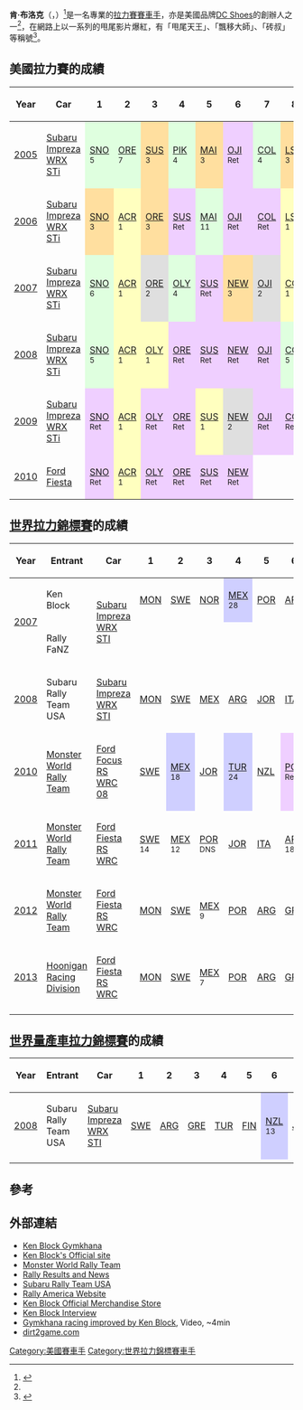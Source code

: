 {{Infobox racing driver
| name           = 肯·布洛克
| image          = Ken Block (rally driver).jpg
| imagesize         = 250px
| caption        = 肯·布洛克（攝於2008年）
| nationality    = {{flagicon|US}} [[美國|美國]]
| birth_date     = {{Birth date and age|1967|11|21|df=yes}}
| birth_place    = {{USA}}[[加利福尼亞州|加利福尼亞州]][[長灘_(加利福尼亞州)|長灘]]
| current series = [[Rally_America|Rally America]]
| first year     = 2004
| current team   = [[Hoonigan_Racing_Division|Hoonigan Racing Division]]
| prev teams     = [[Monster_World_Rally_Team|Monster World Rally Team]]
| co-driver      = Alex Gelsomino {{flagicon|US}}{{flagicon|ITA}}
| career points  = 455
| best finish    = 2nd Overall in Rally America
| year           = 2006 and 2008
| award years    = 2004年<ref name='ken block bio'>{{cite web |url=http://www.kenblockracing.com/ |title=Official Site: Bio |accessdate=2008-11-02 |publisher=http://www.kenblockracing.com/ |archive-date=2012-05-02 |archive-url=https://www.webcitation.org/67MeVqDAJ?url=http://www.monsterworldrallyteam.com/ |dead-url=no }}</ref><br/><br/><br/><br/><hr/>2005年<ref name='ken block bio'/><br/><br/><hr/>2009年
| awards         =·被《Sports Business Journal》評為最具影響力人物（第17位）<br/>·Ad Age's Marketing 50<br/>·One of the Fast 50 in Fast Company Magazine<hr/>·40 Under 40 Awards, Sports Business Journal<br/>·美國拉力賽年度新人獎<hr/>·[[金卡納|金卡納]]2 為年度收視率最高影片（第四位）
}}


'''肯·布洛克'''（{{lang-en|'''Ken Block'''}}，{{bd|1967年|11月21日}}）<ref name='Catching Up With Ken Block'>{{cite web|url=http://motocross.transworld.net/2001/10/22/catching-up-with-dcs-ken-block/|title=Catching Up With DC’s Ken Block|accessdate=2008-11-02|publisher=Jeff Emig|archive-url=https://www.webcitation.org/67MeWUrkL?url=http://motocross.transworld.net/1000016443/features/catching-up-with-dcs-ken-block/|archive-date=2012-05-02|dead-url=yes}}</ref>是一名專業的[[拉力賽|拉力賽]][[賽車手|賽車手]]，亦是美國品牌[[DC_Shoes|DC Shoes]]的創辦人之一<ref name='ken block bio'/>，在網路上以一系列的甩尾影片爆紅，有「甩尾天王」、「飄移大師」、「砖叔」等稱號<ref>{{cite news|url= https://xw.qq.com/cmsid/20191123A0G31800?f=newdc|title= 这个人不是来自这个星球，漂移大神“砖叔” 挑战中国天门山|publisher=騰訊網|date=2019-11-23}}</ref>。

==美國拉力賽的成績==
{| class="wikitable" style="text-align:center; font-size:90%;"
|-
! Year
! Car
! 1
! 2
! 3
! 4
! 5
! 6
! 7
! 8
! 9
! DC
! Pts
|-
| [[2005_Rally_America_season|2005]]
! [[Subaru_Impreza_WRX_STi|Subaru Impreza WRX STi]]
| style="background:#dfffdf;"| [[Sno*Drift|SNO]] <br/><small>5</small>
| style="background:#dfffdf;"| [[Oregon_Trail|ORE]] <br /><small>7</small>
| style="background:#ffdf9f;"| [[Susquehannock_Trail|SUS]] <br /><small>3</small>
| style="background:#dfffdf;"| [[Pikes_Peak|PIK]] <br /><small>4</small>
| style="background:#ffdf9f;"| [[Maine_Forest|MAI]] <br /><small>3</small>
| style="background:#efcfff;"| [[Ojibwe_Forests|OJI]] <br /><small>Ret</small>
| style="background:#dfffdf;"| [[Colorado_Cog|COL]]  <br/ ><small>4</small>
| style="background:#ffdf9f;"| [[LSPR|LSP]] <br /><small>3</small>
|
|  style="text-align:center; background:#dfffdf;"| '''4th'''
|  style="text-align:center; background:#dfffdf;"| '''65'''
|-
| [[2006_Rally_America_season|2006]]
! [[Subaru_Impreza_WRX_STi|Subaru Impreza WRX STi]]
| style="background:#ffdf9f;"| [[Sno*Drift|SNO]] <br/><small>3</small>
| style="background:#ffffbf;"| [[Rally_in_the_100_Acre_Wood|ACR]] <br/><small>1</small>
| style="background:#ffdf9f;"| [[Oregon_Trail|ORE]] <br /><small>3</small>
| style="background:#efcfff;"| [[Susquehannock_Trail|SUS]] <br /><small>Ret</small>
| style="background:#dfffdf;"| [[Maine_Forest|MAI]] <br /><small>11</small>
| style="background:#efcfff;"| [[Ojibwe_Forests|OJI]] <br /><small>Ret</small>
| style="background:#efcfff;"| [[Colorado_Cog|COL]] <br /><small>Ret</small>
| style="background:#ffffbf;"| [[LSPR|LSP]] <br /><small>1</small>
| style="background:#ffdf9f;"| [[Wild_West_Rally|WIL]] <br /><small>3</small>
|  style="text-align:center; background:#dfdfdf;"| '''2nd'''
|  style="text-align:center; background:#dfdfdf;"| '''90'''
|-
| [[2007_Rally_America_season|2007]]
! [[Subaru_Impreza_WRX_STi|Subaru Impreza WRX STi]]
| style="background:#dfffdf;"| [[Sno*Drift|SNO]] <br/><small>6</small>
| style="background:#ffffbf;"| [[Rally_in_the_100_Acre_Wood|ACR]] <br/><small>1</small>
| style="background:#dfdfdf;"| [[Oregon_Trail|ORE]] <br /><small>2</small>
| style="background:#dfffdf;"| [[Olympus_Rally|OLY]] <br /><small>4</small>
| style="background:#efcfff;"| [[Susquehannock_Trail|SUS]] <br /><small>Ret</small>
| style="background:#ffdf9f;"| [[New_England_Forest_Rally|NEW]] <br /><small>3</small>
| style="background:#dfdfdf;"| [[Ojibwe_Forests|OJI]] <br /><small>2</small>
| style="background:#ffffbf;"| [[Rally_Colorado|COL]] <br /><small>1</small>
| style="background:#efcfff;"| [[LSPR|LSP]] <br /><small>Ret</small>
|  style="text-align:center; background:#ffdf9f;"| '''3rd'''
|  style="text-align:center; background:#ffdf9f;"| '''109'''
|-
| [[2008_Rally_America_season|2008]]
! [[Subaru_Impreza_WRX_STi|Subaru Impreza WRX STi]]
| style="background:#dfffdf;"| [[Sno*Drift|SNO]] <br/><small>5</small>
| style="background:#ffffbf;"| [[Rally_in_the_100_Acre_Wood|ACR]] <br/><small>1</small>
| style="background:#ffffbf;"| [[Olympus_Rally|OLY]] <br /><small>1</small>
| style="background:#efcfff;"| [[Oregon_Trail|ORE]] <br /><small>Ret</small>
| style="background:#efcfff;"| [[Susquehannock_Trail|SUS]] <br /><small>Ret</small>
| style="background:#efcfff;"| [[New_England_Forest_Rally|NEW]] <br /><small>Ret</small>
| style="background:#efcfff;"| [[Ojibwe_Forests|OJI]] <br /><small>Ret</small>
| style="background:#dfffdf;"| [[Rally_Colorado|COL]] <br /><small>5</small>
| style="background:#ffffbf;"| [[LSPR|LSP]] <br /><small>1</small>
|  style="text-align:center; background:#dfdfdf;"| '''2nd'''
|  style="text-align:center; background:#dfdfdf;"| '''86'''
|-
| [[2009_Rally_America_season|2009]]
! [[Subaru_Impreza_WRX_STi|Subaru Impreza WRX STi]]
| style="background:#efcfff;"| [[Sno*Drift|SNO]] <br/><small>Ret</small>
| style="background:#ffffbf;"| [[Rally_in_the_100_Acre_Wood|ACR]] <br/><small>1</small>
| style="background:#efcfff;"| [[Olympus_Rally|OLY]] <br /><small>Ret</small>
| style="background:#efcfff;"| [[Oregon_Trail|ORE]] <br /><small>Ret</small>
| style="background:#ffffbf;"| [[Susquehannock_Trail|SUS]] <br /><small>1</small>
| style="background:#dfdfdf;"| [[New_England_Forest_Rally|NEW]] <br /><small>2</small>
| style="background:#efcfff;"| [[Ojibwe_Forests|OJI]] <br /><small>Ret</small>
| style="background:#efcfff;"| [[Rally_Colorado|COL]] <br /><small>Ret</small>
| style="background:#ffdf9f;"| [[LSPR|LSP]] <br /><small>3</small>
|  style="text-align:center; background:#dfffdf;"| '''4th'''
|  style="text-align:center; background:#dfffdf;"| '''80'''
|-
| [[2010_Rally_America_season|2010]]
! [[Ford_Fiesta|Ford Fiesta]]
| style="background:#efcfff;"| [[Sno*Drift|SNO]] <br/><small>Ret</small>
| style="background:#ffffbf;"| [[Rally_in_the_100_Acre_Wood|ACR]] <br/><small>1</small>
| style="background:#efcfff;"| [[Olympus_Rally|OLY]] <br /><small>Ret</small>
| style="background:#efcfff;"| [[Oregon_Trail|ORE]] <br /><small>Ret</small>
| style="background:#efcfff;"| [[Susquehannock_Trail|SUS]] <br /><small>Ret</small>
| style="background:#efcfff;"| [[New_England_Forest_Rally|NEW]] <br /><small>Ret</small>
|
|
|
|  style="text-align:center; background:#cfcfff;"| '''12th'''
|  style="text-align:center; background:#cfcfff;"| '''27'''
|}

==[[世界拉力錦標賽|世界拉力錦標賽]]的成績==
{| class="wikitable" style="text-align:center; font-size:90%"
|-
! Year
! Entrant
! Car
! 1
! 2
! 3
! 4
! 5
! 6
! 7
! 8
! 9
! 10
! 11
! 12
! 13
! 14
! 15
! 16
! WDC
! Points
|-
|rowspan=2| [[2007_World_Rally_Championship_season|2007]]
! Ken Block
!rowspan=2| [[Subaru_Impreza_WRX_STI|Subaru Impreza WRX STI]]
| [[2007_Monte_Carlo_Rally|MON]]<br />
| [[2007_Swedish_Rally|SWE]]<br />
| [[2007_Rally_Norway|NOR]]<br />
| style="background:#cfcfff;"| [[2007_Rally_México|MEX]]<br /><small>28</small>
| [[2007_Rally_Portugal|POR]]<br />
| [[2007_Rally_Argentina|ARG]]<br />
| [[2007_Rally_d'Italia_Sardegna|ITA]]<br />
| [[2007_Acropolis_Rally|GRE]]<br />
| [[2007_Rally_Finland|FIN]]<br />
| [[2007_Rallye_Deutschland|GER]]<br />
|
|
|
|
|
|
!rowspan=2| NC
!rowspan=2| 0
|-
! Rally FaNZ
|
|
|
|
|
|
|
|
|
|
| style="background:#cfcfff;"| [[2007_Rally_New_Zealand|NZL]]<br /><small>56</small>
| [[2007_Rally_Catalunya|ESP]]<br />
| [[2007_Tour_de_Corse|FRA]]<br />
| [[2007_Rally_Japan|JPN]]<br />
| [[2007_Rally_Ireland|IRE]]<br />
| [[2007_Rally_GB|GBR]]<br />
|-
| [[2008_World_Rally_Championship_season|2008]]
! Subaru Rally Team USA
! [[Subaru_Impreza_WRX_STI|Subaru Impreza WRX STI]]
| [[2008_Monte_Carlo_Rally|MON]]<br />
| [[2008_Swedish_Rally|SWE]]<br />
| [[2008_Rally_México|MEX]]<br />
| [[2008_Rally_Argentina|ARG]]<br />
| [[2008_Jordan_Rally|JOR]]<br />
| [[2008_Rally_d'Italia_Sardegna|ITA]]<br />
| [[2008_Acropolis_Rally|GRE]]<br />
| [[2008_Rally_of_Turkey|TUR]]<br />
| [[2008_Rally_Finland|FIN]]<br />
| [[2008_Rallye_Deutschland|GER]]<br />
| style="background:#cfcfff;"| [[2008_Rally_New_Zealand|NZL]]<br /><small>30</small>
| [[2008_Rally_Catalunya|ESP]]<br />
| [[2008_Tour_de_Corse|FRA]]<br />
| [[2008_Rally_Japan|JPN]]<br />
| [[2008_Rally_GB|GBR]]<br />
|
! NC
! 0
|-
| [[2010_World_Rally_Championship_season|2010]]
! [[Monster_World_Rally_Team|Monster World Rally Team]]
! [[Ford_Focus_RS_WRC|Ford Focus RS WRC 08]]
| [[2010_Rally_Sweden|SWE]]
| style="background:#cfcfff;"| [[2010_Rally_México|MEX]]<br /><small>18</small>
| [[2010_Jordan_Rally|JOR]]
| style="background:#cfcfff;"| [[2010_Rally_of_Turkey|TUR]]<br /><small>24</small>
| [[2010_Rally_New_Zealand|NZL]]
| style="background:#efcfff;"| [[2010_Rally_de_Portugal|POR]]<br /><small>Ret</small>
| [[2010_Rally_Bulgaria|BUL]]
| [[2010_Rally_Finland|FIN]]
| style="background:#efcfff;"| [[2010_Rallye_Deutschland|GER]]<br /><small>Ret</small>
| [[2010_Rally_Japan|JPN]]
| style="background:#cfcfff;"| [[2010_Rallye_de_France|FRA]]<br /><small>12</small>
| style="background:#dfffdf;"| [[2010_Rally_Catalunya|ESP]]<br /><small>9</small>
| style="background:#cfcfff;"| [[2010_Rally_GB|GBR]]<br /><small>21</small>
|
|
|
! 19th
! 2
|-
| [[2011_World_Rally_Championship_season|2011]]
! [[Monster_World_Rally_Team|Monster World Rally Team]]
! [[Ford_Fiesta_RS_WRC|Ford Fiesta RS WRC]]
|bgcolor="#CFCFFF"| [[2011_Rally_Sweden|SWE]]<br /><small>14</small>
|bgcolor="#CFCFFF"| [[2011_Rally_Mexico|MEX]]<br /><small>12</small>
|bgcolor="#FFFFFF"| [[2011_Rally_de_Portugal|POR]]<br /><small>DNS</small>
| [[2011_Jordan_Rally|JOR]]
| [[2011_Rally_d'Italia_Sardegna|ITA]]
|bgcolor="#CFCFFF"| [[2011_Rally_Argentina|ARG]]<br /><small>18</small>
| [[2011_Acropolis_Rally|GRE]]
| [[2011_Rally_Finland|FIN]]
|bgcolor="#CFCFFF"| [[2011_Rallye_Deutschland|GER]]<br /><small>17</small>
|bgcolor="#CFCFFF"| [[2011_Rally_Australia|AUS]]<br /><small>19</small>
|bgcolor="#DFFFDF"| [[2011_Rallye_de_France|FRA]]<br /><small>8</small>
|bgcolor="#EFCFFF"| [[2011_Rally_Catalunya|ESP]]<br /><small>Ret</small>
|bgcolor="#DFFFDF"| [[2011_Rally_GB|GBR]]<br /><small>9</small>
|
|
|
! 22nd
! 6
|-
| [[2012_World_Rally_Championship_season|2012]]
! [[Monster_World_Rally_Team|Monster World Rally Team]]
! [[Ford_Fiesta_RS_WRC|Ford Fiesta RS WRC]]
| [[2012_Monte_Carlo_Rally|MON]]
| [[2012_Rally_Sweden|SWE]]
|bgcolor="#DFFFDF"| [[2012_Rally_México|MEX]]<br /><small>9</small>
| [[2012_Rally_de_Portugal|POR]]
| [[2012_Rally_Argentina|ARG]]
| [[2012_Acropolis_Rally|GRE]]
|bgcolor="#DFFFDF"| [[2012_Rally_New_Zealand|NZL]]<br /><small>9</small>
|bgcolor="#efcfff"| [[2012_Rally_Finland|FIN]]<br /><small>Ret</small>
| [[2012_Rallye_Deutschland|GER]]
| [[2012_Wales_Rally_GB|GBR]]
| [[2012_Rallye_de_France-Alsace|FRA]]
| [[2012_Rally_d'Italia|ITA]]
| [[2012_Rally_de_España|ESP]]
|
|
|
! 28th
! 4
|-
| [[2013_World_Rally_Championship_season|2013]]
! [[Hoonigan_Racing_Division|Hoonigan Racing Division]]
! [[Ford_Fiesta_RS_WRC|Ford Fiesta RS WRC]]
| [[2013_Monte_Carlo_Rally|MON]]
| [[2013_Rally_Sweden|SWE]]
|bgcolor="#DFFFDF"| [[2013_Rally_México|MEX]]<br /><small>7</small>
| [[2013_Rally_de_Portugal|POR]]
| [[2013_Rally_Argentina|ARG]]
| [[2013_Acropolis_Rally|GRE]]
| [[2013_Rally_d'Italia|ITA]]
| [[2013_Rally_Finland|FIN]]
| [[2013_Rallye_Deutschland|GER]]
| [[2013_Rally_Australia|AUS]]
| [[2013_Rallye_de_France-Alsace|FRA]]
| [[2013_Rally_de_España|ESP]]
| [[2013_Wales_Rally_GB|GBR]]
|
|
|
! 13th
! 6
|-
|}

==[[世界量產車拉力錦標賽|世界量產車拉力錦標賽]]的成績==
{| class="wikitable" style="text-align:center; font-size:90%"
|-
! Year
! Entrant
! Car
! 1
! 2
! 3
! 4
! 5
! 6
! 7
! 8
! Pos.
! Points
|-
| [[2008_World_Rally_Championship_season|2008]]
! Subaru Rally Team USA
! [[Subaru_Impreza_WRX_STI|Subaru Impreza WRX STI]]
| [[2008_Swedish_Rally|SWE]]
| [[2008_Rally_Argentina|ARG]]
| [[2008_Acropolis_Rally|GRE]]
| [[2008_Rally_of_Turkey|TUR]]
| [[2008_Rally_Finland|FIN]]
| style="background:#cfcfff;"| [[2008_Rally_New_Zealand|NZL]]<br /><small>13</small>
| [[2008_Rally_Japan|JPN]]
| [[2008_Rally_GB|GBR]]
! NC
! 0
|-
|}

==參考==
{{Reflist}}

==外部連結==
{{commonscat|Ken Block}}
* [http://www.kenblockgymkhana.com/ Ken Block Gymkhana] {{Wayback|url=http://www.kenblockgymkhana.com/ |date=20141217165626 }}
* [http://www.kenblockracing.com/ Ken Block's Official site] {{WebCite|url=https://www.webcitation.org/67MeVqDAJ?url=http://www.monsterworldrallyteam.com/ |date=20120502171056 |dateformat=iso }}
* [https://web.archive.org/web/20100116124114/http://monsterworldrallyteam.com/ Monster World Rally Team]
* [http://www.rallyracingnews.com/ Rally Results and News] {{Wayback|url=http://www.rallyracingnews.com/ |date=20100830041704 }}
* [http://rally.subaru.com/rallyteam.html#ken Subaru Rally Team USA] {{Wayback|url=http://rally.subaru.com/rallyteam.html#ken |date=20091122002012 }}
* [https://web.archive.org/web/20100502062656/http://rally-america.com/index.php Rally America Website]
* [https://web.archive.org/web/20130128104330/http://www.freestylextreme.com/uk/Home/Brands/DC-Shoe-Co-/DC-Ken-Block/default.aspx Ken Block Official Merchandise Store]
* [https://web.archive.org/web/20100723144357/http://driveperformance.subaru.com/version4_3/performance_profile.asp Ken Block Interview]
* [http://arquivo.pt/wayback/20100602062930/http://video.kenblockracing.com/flash/small_player/preloader.swf?vendor_id=204&media_id=9183&bgcolor=FFFFFF&autoplay=0 Gymkhana racing improved by Ken Block], Video, ~4min
* [http://www.dirt2game.com/ dirt2game.com] {{Wayback|url=http://www.dirt2game.com/ |date=20110108094345 }}

{{DEFAULTSORT:Block, Ken}}

[[Category:美國賽車手|Category:美國賽車手]]
[[Category:世界拉力錦標賽車手|Category:世界拉力錦標賽車手]]